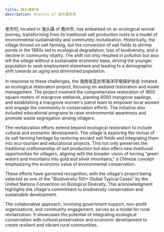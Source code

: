 ```yaml
---
title: 海头镇老市
description: History of 海头镇老市
---
```


老市村, located in 海头镇 of 儋州市, has embarked on an ecological revival journey, transforming from its traditional salt production roots to a model of environmental sustainability and community revitalization. Historically, the village thrived on salt farming, but the conversion of salt fields to shrimp ponds in the 1990s led to ecological degradation, loss of biodiversity, and a decline in community vitality. The shift not only resulted in pollution but also left the village without a sustainable economic base, driving the younger population to seek employment elsewhere and leading to a demographic shift towards an aging and diminished population.

In response to these challenges, the 海南省蓝丝带海洋环境保护协会 initiated an ecological restoration project, focusing on wetland restoration and waste management. The project involved the comprehensive restoration of 1800 square meters of mangrove wetlands, planting 6000 mangrove saplings, and establishing a mangrove women's patrol team to empower local women and engage the community in conservation efforts. The initiative also included educational programs to raise environmental awareness and promote waste segregation among villagers.

The revitalization efforts extend beyond ecological restoration to include cultural and economic development. The village is exploring the revival of its salt farming heritage by restoring ancient salt fields and integrating them into eco-tourism and educational projects. This not only preserves the traditional craftsmanship of salt production but also offers new livelihood opportunities for villagers, aligning with the broader vision of turning "green waters and mountains into gold and silver mountains," a Chinese concept emphasizing the economic value of environmental conservation.

These efforts have garnered recognition, with the village's project being selected as one of the "Biodiversity 100+ Global Typical Cases" by the United Nations Convention on Biological Diversity. This acknowledgment highlights the village's commitment to biodiversity conservation and sustainable development.

The collaborative approach, involving government support, non-profit organizations, and community engagement, serves as a model for rural revitalization. It showcases the potential of integrating ecological conservation with cultural preservation and economic development to create resilient and vibrant rural communities.
